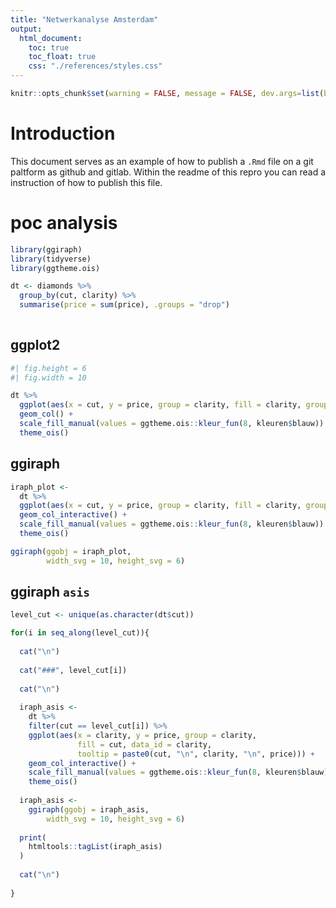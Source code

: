 ```yaml
---
title: "Netwerkanalyse Amsterdam"
output: 
  html_document:
    toc: true
    toc_float: true
    css: "./references/styles.css"
---
```


```r
knitr::opts_chunk$set(warning = FALSE, message = FALSE, dev.args=list(bg="transparent"))
```

# Introduction

This document serves as an example of how to publish a `.Rmd` file on a git paltform as github and gitlab. Within the readme of this repro you can read a instruction of how to publish this file.

# poc analysis {.tabset}

```r

library(ggiraph)
library(tidyverse)
library(ggtheme.ois)

dt <- diamonds %>%
  group_by(cut, clarity) %>% 
  summarise(price = sum(price), .groups = "drop")
  

```

## ggplot2

```r

#| fig.height = 6
#| fig.width = 10

dt %>% 
  ggplot(aes(x = cut, y = price, group = clarity, fill = clarity, group = clarity)) +
  geom_col() +
  scale_fill_manual(values = ggtheme.ois::kleur_fun(8, kleuren$blauw)) +
  theme_ois()

```

## ggiraph

```r

iraph_plot <- 
  dt %>% 
  ggplot(aes(x = cut, y = price, group = clarity, fill = clarity, group = clarity, data_id = clarity, tooltip = paste0(cut,"\n",clarity, "\n", price))) +
  geom_col_interactive() +
  scale_fill_manual(values = ggtheme.ois::kleur_fun(8, kleuren$blauw)) +
  theme_ois()

ggiraph(ggobj = iraph_plot,
        width_svg = 10, height_svg = 6)

```


## ggiraph `asis` {.tabset .tabset-dropdown}

```r

level_cut <- unique(as.character(dt$cut))

for(i in seq_along(level_cut)){
  
  cat("\n")
  
  cat("###", level_cut[i])
  
  cat("\n")
  
  iraph_asis <- 
    dt %>% 
    filter(cut == level_cut[i]) %>% 
    ggplot(aes(x = clarity, y = price, group = clarity, 
               fill = cut, data_id = clarity, 
               tooltip = paste0(cut, "\n", clarity, "\n", price))) +
    geom_col_interactive() +
    scale_fill_manual(values = ggtheme.ois::kleur_fun(8, kleuren$blauw)) + 
    theme_ois()
  
  iraph_asis <- 
    ggiraph(ggobj = iraph_asis,
        width_svg = 10, height_svg = 6)
  
  print(
    htmltools::tagList(iraph_asis)
  )
  
  cat("\n")
  
}



```

